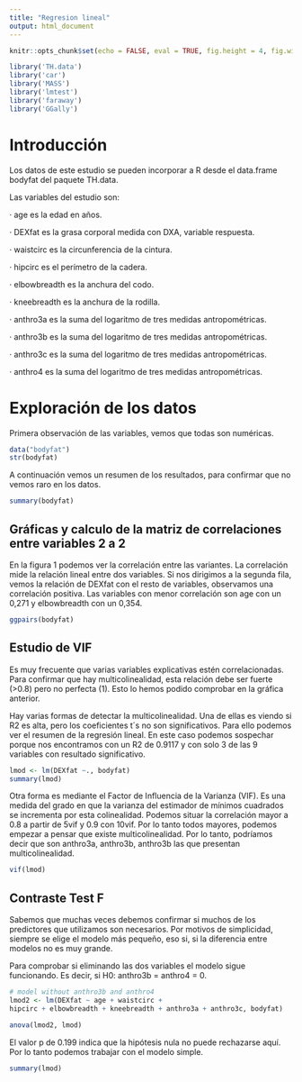```yaml
---
title: "Regresion lineal"
output: html_document
---
```


```r
knitr::opts_chunk$set(echo = FALSE, eval = TRUE, fig.height = 4, fig.width = 4, fig.align = 'center', message = TRUE, cache = TRUE)
```

```r
library('TH.data')
library('car')
library('MASS')
library('lmtest')
library('faraway')
library('GGally')
```
# Introducción

Los datos de este estudio se pueden incorporar a R desde el data.frame bodyfat del paquete TH.data.

Las variables del estudio son:

· age es la edad en años.

· DEXfat es la grasa corporal medida con DXA, variable respuesta.

· waistcirc es la circunferencia de la cintura.

· hipcirc es el perímetro de la cadera.

· elbowbreadth es la anchura del codo.

· kneebreadth es la anchura de la rodilla.

· anthro3a es la suma del logaritmo de tres medidas antropométricas.

· anthro3b es la suma del logaritmo de tres medidas antropométricas.

· anthro3c es la suma del logaritmo de tres medidas antropométricas.

· anthro4 es la suma del logaritmo de tres medidas antropométricas.

# Exploración de los datos

Primera observación de las variables, vemos que todas son numéricas.
```r
data("bodyfat")
str(bodyfat)
```
A continuación vemos un resumen de los resultados, para confirmar que no vemos raro en los datos.
```r
summary(bodyfat)
```

## Gráficas y calculo de la matriz de correlaciones entre variables 2 a 2

En la figura 1 podemos ver la correlación entre las variantes. La correlación mide la relación lineal entre dos variables. Si nos dirigimos a la segunda fila, vemos la relación de DEXfat con el resto de variables, observamos una correlación positiva. Las variables con menor correlación son age con un 0,271 y elbowbreadth con un 0,354. 

```r
ggpairs(bodyfat)
```

## Estudio de VIF

Es muy frecuente que varias variables explicativas estén correlacionadas. Para confirmar que hay multicolinealidad, esta relación debe ser fuerte (>0.8) pero no perfecta (1). Esto lo hemos podido comprobar en la gráfica anterior.

Hay varias formas de detectar la multicolinealidad. Una de ellas es viendo si R2 es alta, pero los coeficientes t´s no son significativos. Para ello podemos ver el resumen de la regresión lineal. En este caso podemos sospechar porque nos encontramos con un R2 de 0.9117 y con solo 3 de las 9 variables con resultado significativo.
```r
lmod <- lm(DEXfat ~., bodyfat)
summary(lmod)
```

Otra forma es mediante el Factor de Influencia de la Varianza (VIF). Es una medida del grado en que la varianza del estimador de mínimos cuadrados se incrementa por esta colinealidad.
Podemos situar la correlación mayor a 0.8 a partir de 5vif y 0.9 con 10vif. Por lo tanto todos mayores, podemos empezar a pensar que existe multicolinealidad. Por lo tanto, podríamos decir que son anthro3a, anthro3b, anthro3b las que presentan multicolinealidad.

```r
vif(lmod)
```

## Contraste Test F

Sabemos que muchas veces debemos confirmar si muchos de los predictores que utilizamos son necesarios. Por motivos de simplicidad, siempre se elige el modelo más pequeño, eso si, si la diferencia entre modelos no es muy grande.

Para comprobar si eliminando las dos variables el modelo sigue funcionando. Es decir, si H0: anthro3b = anthro4 = 0. 

```r
# model without anthro3b and anthro4
lmod2 <- lm(DEXfat ~ age + waistcirc +
hipcirc + elbowbreadth + kneebreadth + anthro3a + anthro3c, bodyfat)

anova(lmod2, lmod)
```

El valor p de 0.199 indica que la hipótesis nula no puede rechazarse aquí. Por lo tanto podemos trabajar con el modelo simple.

```r
summary(lmod)
```

